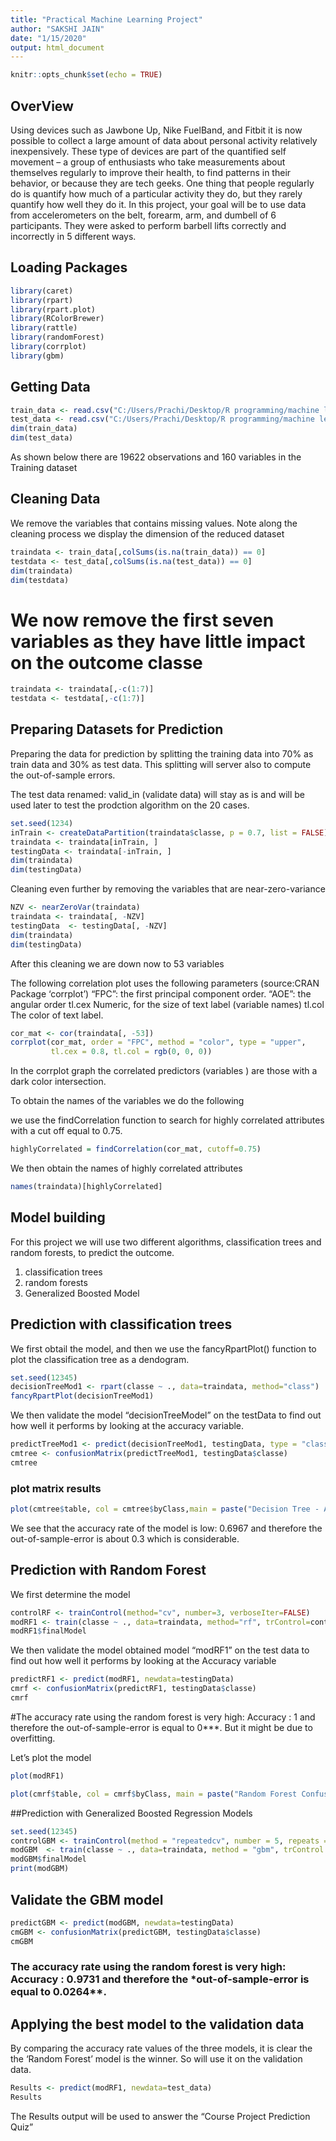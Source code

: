 ---
title: "Practical Machine Learning Project"
author: "SAKSHI JAIN"
date: "1/15/2020"
output: html_document
---

```{r setup, include=FALSE}
knitr::opts_chunk$set(echo = TRUE)
```

## OverView

Using devices such as Jawbone Up, Nike FuelBand, and Fitbit it is now possible to collect a large amount of data about personal activity relatively inexpensively. These type of devices are part of the quantified self movement – a group of enthusiasts who take measurements about themselves regularly to improve their health, to find patterns in their behavior, or because they are tech geeks. One thing that people regularly do is quantify how much of a particular activity they do, but they rarely quantify how well they do it. In this project, your goal will be to use data from accelerometers on the belt, forearm, arm, and dumbell of 6 participants. They were asked to perform barbell lifts correctly and incorrectly in 5 different ways.

## Loading Packages 

```{r loading, cache=TRUE}
library(caret)
library(rpart)
library(rpart.plot)
library(RColorBrewer)
library(rattle)
library(randomForest)
library(corrplot)
library(gbm)
```

## Getting Data

```{r getting, cache=TRUE}
train_data <- read.csv("C:/Users/Prachi/Desktop/R programming/machine learning project/pml-training.csv")
test_data <- read.csv("C:/Users/Prachi/Desktop/R programming/machine learning project/pml-testing.csv")
dim(train_data)
dim(test_data)
```
As shown below there are 19622 observations and 160 variables in the Training dataset

## Cleaning Data

We remove the variables that contains missing values. Note along the cleaning process we display the dimension of the reduced dataset

```{r cleaning, cache=TRUE}
traindata <- train_data[,colSums(is.na(train_data)) == 0]
testdata <- test_data[,colSums(is.na(test_data)) == 0]
dim(traindata)
dim(testdata)
```

# We now remove the first seven variables as they have little impact on the outcome classe

```{r data, cache=TRUE}
traindata <- traindata[,-c(1:7)]
testdata <- testdata[,-c(1:7)]
```

## Preparing Datasets for Prediction

Preparing the data for prediction by splitting the training data into 70% as train data and 30% as test data. This splitting will server also to compute the out-of-sample errors.

The test data renamed: valid_in (validate data) will stay as is and will be used later to test the prodction algorithm on the 20 cases.

```{r prediction, cache=TRUE}
set.seed(1234) 
inTrain <- createDataPartition(traindata$classe, p = 0.7, list = FALSE)
traindata <- traindata[inTrain, ]
testingData <- traindata[-inTrain, ]
dim(traindata)
dim(testingData)
```

Cleaning even further by removing the variables that are near-zero-variance

```{r furthercleaning, cache=TRUE}
NZV <- nearZeroVar(traindata)
traindata <- traindata[, -NZV]
testingData  <- testingData[, -NZV]
dim(traindata)
dim(testingData)
```
After this cleaning we are down now to 53 variables

The following correlation plot uses the following parameters (source:CRAN Package ‘corrplot’) “FPC”: the first principal component order. “AOE”: the angular order tl.cex Numeric, for the size of text label (variable names) tl.col The color of text label.

```{r matrix, cache=TRUE}
cor_mat <- cor(traindata[, -53])
corrplot(cor_mat, order = "FPC", method = "color", type = "upper", 
         tl.cex = 0.8, tl.col = rgb(0, 0, 0))
```

In the corrplot graph the correlated predictors (variables ) are those with a dark color intersection.

To obtain the names of the variables we do the following

we use the findCorrelation function to search for highly correlated attributes with a cut off equal to 0.75.

```{r correlation, cache=TRUE}
highlyCorrelated = findCorrelation(cor_mat, cutoff=0.75)
```

We then obtain the names of highly correlated attributes

```{r corr, cache=TRUE}
names(traindata)[highlyCorrelated]
```

## Model building

For this project we will use two different algorithms, classification trees and random forests, to predict the outcome.

1. classification trees
2. random forests
3. Generalized Boosted Model

## Prediction with classification trees

We first obtail the model, and then we use the fancyRpartPlot() function to plot the classification tree as a dendogram.

```{r trees, cache=TRUE}
set.seed(12345)
decisionTreeMod1 <- rpart(classe ~ ., data=traindata, method="class")
fancyRpartPlot(decisionTreeMod1)
```

We then validate the model “decisionTreeModel” on the testData to find out how well it performs by looking at the accuracy variable.

```{r validation, cache=TRUE}
predictTreeMod1 <- predict(decisionTreeMod1, testingData, type = "class")
cmtree <- confusionMatrix(predictTreeMod1, testingData$classe)
cmtree
```

### plot matrix results

```{r plot, cache=TRUE}
plot(cmtree$table, col = cmtree$byClass,main = paste("Decision Tree - Accuracy =", round(cmtree$overall['Accuracy'], 4)))
```

We see that the accuracy rate of the model is low: 0.6967 and therefore the out-of-sample-error is about 0.3 which is considerable.

## Prediction with Random Forest

We first determine the model

```{r forest, cache=TRUE}
controlRF <- trainControl(method="cv", number=3, verboseIter=FALSE)
modRF1 <- train(classe ~ ., data=traindata, method="rf", trControl=controlRF)
modRF1$finalModel
```

We then validate the model obtained model “modRF1” on the test data to find out how well it performs by looking at the Accuracy variable

```{r testing, cache=TRUE}
predictRF1 <- predict(modRF1, newdata=testingData)
cmrf <- confusionMatrix(predictRF1, testingData$classe)
cmrf
```

#The accuracy rate using the random forest is very high: Accuracy : 1 and therefore the out-of-sample-error is equal to 0***. But it might be due to overfitting.

Let’s plot the model

```{r plotting, cache=TRUE}
plot(modRF1)
```

```{r plots,cache=TRUE}
plot(cmrf$table, col = cmrf$byClass, main = paste("Random Forest Confusion Matrix: Accuracy =", round(cmrf$overall['Accuracy'], 4)))
```

##Prediction with Generalized Boosted Regression Models

```{r gbr, cache=TRUE}
set.seed(12345)
controlGBM <- trainControl(method = "repeatedcv", number = 5, repeats = 1)
modGBM  <- train(classe ~ ., data=traindata, method = "gbm", trControl = controlGBM, verbose = FALSE)
modGBM$finalModel
print(modGBM)
```

## Validate the GBM model

```{r model,cache=TRUE}
predictGBM <- predict(modGBM, newdata=testingData)
cmGBM <- confusionMatrix(predictGBM, testingData$classe)
cmGBM
```

### The accuracy rate using the random forest is very high: Accuracy : 0.9731 and therefore the *out-of-sample-error is equal to 0.0264**.

## Applying the best model to the validation data

By comparing the accuracy rate values of the three models, it is clear the the ‘Random Forest’ model is the winner. So will use it on the validation data.

```{r result,cache=TRUE}
Results <- predict(modRF1, newdata=test_data)
Results
```

The Results output will be used to answer the “Course Project Prediction Quiz”